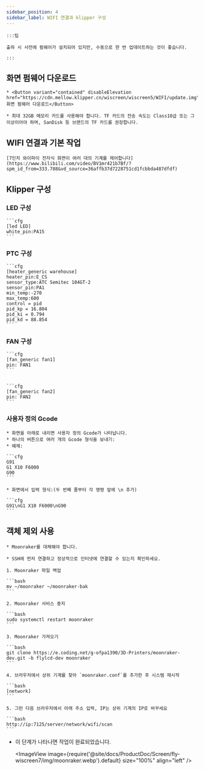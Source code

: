 ```yaml
---
sidebar_position: 4
sidebar_label: WIFI 연결과 klipper 구성
---
```


    :::팁

    출하 시 사전에 펌웨어가 설치되어 있지만, 수동으로 한 번 업데이트하는 것이 좋습니다.

    :::

## 화면 펌웨어 다운로드

    * <Button variant="contained" disableElevation href="https://cdn.mellow.klipper.cn/wiscreen/wiscreen5/WIFI/update.img">화면 펌웨어 다운로드</Button>

    * 최대 32GB 메모리 카드를 사용해야 합니다. TF 카드의 전송 속도는 Class10급 또는 그 이상이어야 하며, SanDisk 등 브랜드의 TF 카드를 권장합니다.

## WIFI 연결과 기본 작업

    [7인치 와이파이 전자식 화면이 여러 대의 기계를 제어합니다](https://www.bilibili.com/video/BV1mr421b7Bf/?spm_id_from=333.788&vd_source=36affb37d7228751cd1fcbbda487dfdf)

## Klipper 구성

### LED 구성

    ```cfg
    [led LED]
    white_pin:PA15
    ```

### PTC 구성

    ```cfg
    [heater_generic warehouse]
    heater_pin:E_CS
    sensor_type:ATC Semitec 104GT-2
    sensor_pin:PA1
    min_temp:-270
    max_temp:600
    control = pid
    pid_kp = 16.804
    pid_ki = 0.794
    pid_kd = 88.854
    ```

### FAN 구성

    ```cfg
    [fan_generic fan1]
    pin: FAN1
    ```


    ```cfg
    [fan_generic fan2]
    pin: FAN2
    ```

 

### 사용자 정의 Gcode

    * 화면을 아래로 내리면 사용자 정의 Gcode가 나타납니다.
    * 하나의 버튼으로 여러 개의 Gcode 형식을 보내기:
    * 예제:

    ```cfg
    G91 
    G1 X10 F6000
    G90
    ```

    * 화면에서 입력 형식:(두 번째 줄부터 각 명령 앞에 \n 추가)

    ```cfg
    G91\nG1 X10 F6000\nG90
    ```



## 객체 제외 사용

    * Moonraker를 대체해야 합니다.

    * SSH에 먼저 연결하고 정상적으로 인터넷에 연결할 수 있는지 확인하세요.

    1. Moonraker 파일 백업

    ```bash
    mv ~/moonraker ~/moonraker-bak
    ```

    2. Moonraker 서비스 중지

    ```bash
    sudo systemctl restart moonraker
    ```

    3. Moonraker 가져오기

    ```bash
    git clone https://e.coding.net/g-ofpa1390/3D-Printers/moonraker-dev.git -b flylcd-dev moonraker
    ```

    4. 브라우저에서 상위 기계를 찾아 `moonraker.conf`를 추가한 후 시스템 재시작

    ```bash
    [network]
    ```

    5. 그런 다음 브라우저에서 아래 주소 입력, IP는 상위 기계의 IP로 바꾸세요

    ```bash
    http://ip:7125/server/network/wifi/scan
    ```

* 이 단계가 나타나면 작업이 완료되었습니다.
    
    <ImageView image={require('@site/docs/ProductDoc/Screen/fly-wiscreen7/img/moonraker.webp').default} size="100%" align="left" />
